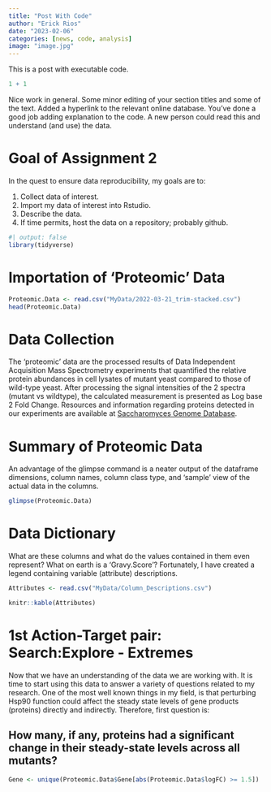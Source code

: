 ```yaml
---
title: "Post With Code"
author: "Erick Rios"
date: "2023-02-06"
categories: [news, code, analysis]
image: "image.jpg"
---
```


This is a post with executable code.

```r
1 + 1
```

::: callout-note
Nice work in general. Some minor editing of your section titles and some of the text. Added a hyperlink to the relevant online database. You've done a good job adding explanation to the code. A new person could read this and understand (and use) the data.
:::

# Goal of Assignment 2

In the quest to ensure data reproducibility, my goals are to:

1.  Collect data of interest.
2.  Import my data of interest into Rstudio.
3.  Describe the data.
4.  If time permits, host the data on a repository; probably github.

```r
#| output: false
library(tidyverse)
```

# Importation of 'Proteomic' Data

```r
Proteomic.Data <- read.csv("MyData/2022-03-21_trim-stacked.csv")
head(Proteomic.Data)

```

# Data Collection

The 'proteomic' data are the processed results of Data Independent Acquisition Mass Spectrometry experiments that quantified the relative protein abundances in cell lysates of mutant yeast compared to those of wild-type yeast. After processing the signal intensities of the 2 spectra (mutant vs wildtype), the calculated measurement is presented as Log base 2 Fold Change. Resources and information regarding proteins detected in our experiments are available at [Saccharomyces Genome Database](https://www.yeastgenome.org).

# Summary of Proteomic Data

An advantage of the glimpse command is a neater output of the dataframe dimensions, column names, column class type, and 'sample' view of the actual data in the columns.

```r
glimpse(Proteomic.Data)

```

# Data Dictionary

What are these columns and what do the values contained in them even represent? What on earth is a 'Gravy.Score'? Fortunately, I have created a legend containing variable (attribute) descriptions.

```r
Attributes <- read.csv("MyData/Column_Descriptions.csv")

knitr::kable(Attributes)
```

# 1st Action-Target pair: Search:Explore - Extremes

Now that we have an understanding of the data we are working with. It is time to start using this data to answer a variety of questions related to my research. One of the most well known things in my field, is that perturbing Hsp90 function could affect the steady state levels of gene products (proteins) directly and indirectly. Therefore, first question is:

## How many, if any, proteins had a significant change in their steady-state levels across all mutants?

```r
Gene <- unique(Proteomic.Data$Gene[abs(Proteomic.Data$logFC) >= 1.5])
```